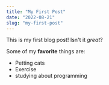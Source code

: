 ```yaml
---
title: "My First Post"
date: "2022-08-21"
slug: "my-first-post"
---
```


This is my first blog post! Isn't it _great_?

Some of my **favorite** things are:

- Petting cats
- Exercise
- studying about programming
